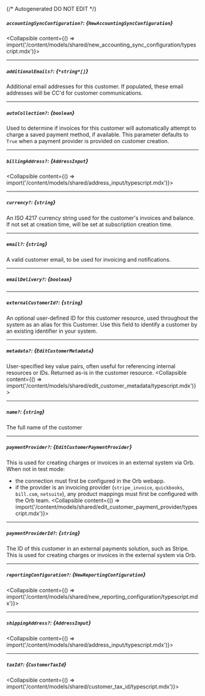 {/* Autogenerated DO NOT EDIT  */}

##### `accountingSyncConfiguration?`: *{`NewAccountingSyncConfiguration`}*
<Collapsible content={() => import('/content/models/shared/new_accounting_sync_configuration/typescript.mdx')}>
</Collapsible>

---
##### `additionalEmails?`: *{`*string*[]`}*
Additional email addresses for this customer. If populated, these email addresses will be CC'd for customer communications.

---
##### `autoCollection?`: *{`boolean`}*
Used to determine if invoices for this customer will automatically attempt to charge a saved payment method, if available. This parameter defaults to `True` when a payment provider is provided on customer creation.

---
##### `billingAddress?`: *{`AddressInput`}*
<Collapsible content={() => import('/content/models/shared/address_input/typescript.mdx')}>
</Collapsible>

---
##### `currency?`: *{`string`}*
An ISO 4217 currency string used for the customer's invoices and balance. If not set at creation time, will be set at subscription creation time.

---
##### `email?`: *{`string`}*
A valid customer email, to be used for invoicing and notifications.

---
##### `emailDelivery?`: *{`boolean`}*

---
##### `externalCustomerId?`: *{`string`}*
An optional user-defined ID for this customer resource, used throughout the system as an alias for this Customer. Use this field to identify a customer by an existing identifier in your system.

---
##### `metadata?`: *{`EditCustomerMetadata`}*
User-specified key value pairs, often useful for referencing internal resources or IDs. Returned as-is in the customer resource.
<Collapsible content={() => import('/content/models/shared/edit_customer_metadata/typescript.mdx')}>
</Collapsible>

---
##### `name?`: *{`string`}*
The full name of the customer

---
##### `paymentProvider?`: *{`EditCustomerPaymentProvider`}*
This is used for creating charges or invoices in an external system via Orb. When not in test mode:
- the connection must first be configured in the Orb webapp. 
- if the provider is an invoicing provider (`stripe_invoice`, `quickbooks`, `bill.com`, `netsuite`), any product mappings must first be configured with the Orb team.
<Collapsible content={() => import('/content/models/shared/edit_customer_payment_provider/typescript.mdx')}>
</Collapsible>

---
##### `paymentProviderId?`: *{`string`}*
The ID of this customer in an external payments solution, such as Stripe. This is used for creating charges or invoices in the external system via Orb.

---
##### `reportingConfiguration?`: *{`NewReportingConfiguration`}*
<Collapsible content={() => import('/content/models/shared/new_reporting_configuration/typescript.mdx')}>
</Collapsible>

---
##### `shippingAddress?`: *{`AddressInput`}*
<Collapsible content={() => import('/content/models/shared/address_input/typescript.mdx')}>
</Collapsible>

---
##### `taxId?`: *{`CustomerTaxId`}*
<Collapsible content={() => import('/content/models/shared/customer_tax_id/typescript.mdx')}>
</Collapsible>

